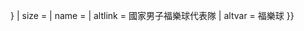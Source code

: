 {{country data {{{1}}}
| flagbig/core
| variant = {{{variant|{{{2|}}}}}}
| size = {{{size|}}}
| name = {{{name|}}}
| altlink = 國家男子福樂球代表隊
| altvar = 福樂球
}}<noinclude>
[[Category:Floorball templates|{{PAGENAME}}]]
[[Category:旗幟模板系統|{{PAGENAME}}]]
</noinclude>